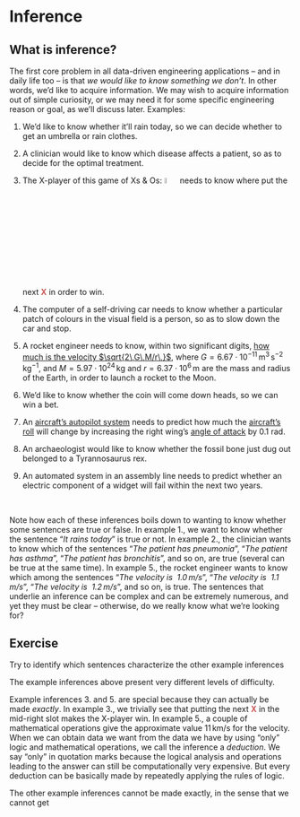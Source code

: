 # Inference

## What is inference?

The first core problem in all data-driven engineering applications -- and in daily life too -- is that _we would like to know something we don't_. In other words, we'd like to acquire information. We may wish to acquire information out of simple curiosity, or we may need it for some specific engineering reason or goal, as we'll discuss later. Examples:

1) We'd like to know whether it'll rain today, so we can decide whether to get an umbrella or rain clothes.

<!-- * We'd like to know the number of the winning lottery ticket (if we can manage to buy that number), so we can buy that Lamborghini. -->

2) A clinician would like to know which disease affects a patient, so as to decide for the optimal treatment.

3) The X-player of this game of Xs & Os: ![](XsOs.png){width=5%} needs to know where put the next [**X**]{style="color:#CA5556"} in order to win.

4) The computer of a self-driving car needs to know whether a particular patch of colours in the visual field is a person, so as to slow down the car and stop.

5) A rocket engineer needs to know, within two significant digits, [how much is the velocity $\sqrt{2\,G\,M/r\,}$](http://nasaphysics.cet.edu/escape-velocity.html), where $G=6.67 \cdot 10^{-11}\,\mathrm{m^3\,s^{-2}\,kg^{-1}}$, and $M = 5.97 \cdot 10^{24}\,\mathrm{kg}$ and $r = 6.37 \cdot 10^{6}\,\mathrm{m}$ are the mass and radius of the Earth, in order to launch a rocket to the Moon.

6) We'd like to know whether the coin will come down heads, so we can win a bet.

7) An [aircraft's autopilot system](https://aerospaceamerica.aiaa.org/features/a-i-in-the-cockpit) needs to predict how much the [aircraft's roll](https://www.grc.nasa.gov/www/k-12/VirtualAero/BottleRocket/airplane/roll.html) will change by increasing the right wing's [angle of attack](https://www.grc.nasa.gov/www/k-12/VirtualAero/BottleRocket/airplane/incline.html) by 0.1 rad.

8) An archaeologist would like to know whether the fossil bone just dug out belonged to a Tyrannosaurus rex.

9) An automated system in an assembly line needs to predict whether an electric component of a widget will fail within the next two years.

\

Note how each of these inferences boils down to wanting to know whether some sentences are true or false. In example 1., we want to know whether the sentence "_It rains today_" is true or not. In example 2., the clinician wants to know which of the sentences "_The patient has pneumonia_", "_The patient has asthma_", "_The patient has bronchitis_", and so on, are true (several can be true at the same time). In example 5., the rocket engineer wants to know which among the sentences "_The velocity is\ \ $1.0\,\mathrm{m/s}$_", "_The velocity is\ \ $1.1\,\mathrm{m/s}$_", "_The velocity is\ \ $1.2\,\mathrm{m/s}$_", and so on, is true. The sentences that underlie an inference can be complex and can be extremely numerous, and yet they must be clear -- otherwise, do we really know what we're looking for?

::: {.column-margin}
::: {.callout-tip}
## Exercise
Try to identify which sentences characterize the other example inferences
:::
:::

The example inferences above present very different levels of difficulty.

Example inferences 3. and 5. are special because they can actually be made _exactly_. In example 3., we trivially see that putting the next [**X**]{style="color:#CA5556"} in the mid-right slot makes the X-player win. In example 5., a couple of mathematical operations give the approximate value $11\,\mathrm{km/s}$ for the velocity. When we can obtain  data we want from the data we have by using "only" logic and mathematical operations, we call the inference a _deduction_. We say "only" in quotation marks because the logical analysis and operations leading to the answer can still be computationally very expensive. But every deduction can be basically made by repeatedly applying the rules of logic.

The other example inferences cannot be made exactly, in the sense that we cannot get 















